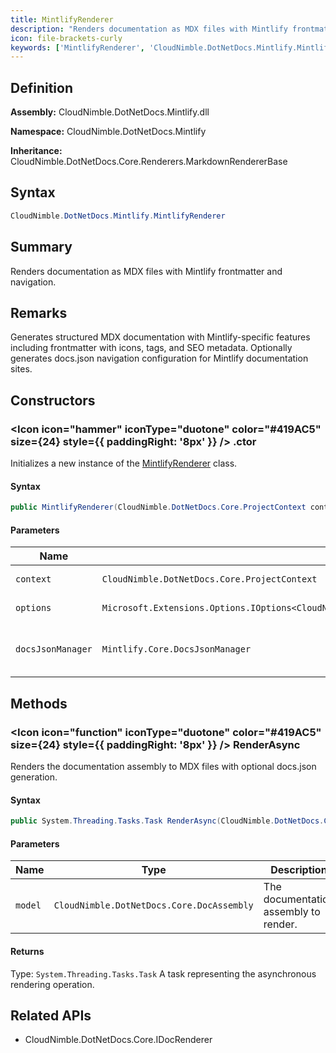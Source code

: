 ```yaml
---
title: MintlifyRenderer
description: "Renders documentation as MDX files with Mintlify frontmatter and navigation."
icon: file-brackets-curly
keywords: ['MintlifyRenderer', 'CloudNimble.DotNetDocs.Mintlify.MintlifyRenderer', 'CloudNimble.DotNetDocs.Mintlify', 'class', 'CloudNimble.DotNetDocs.Core.Renderers.MarkdownRendererBase', 'CloudNimble.DotNetDocs.Core.IDocRenderer']
---
```


## Definition

**Assembly:** CloudNimble.DotNetDocs.Mintlify.dll

**Namespace:** CloudNimble.DotNetDocs.Mintlify

**Inheritance:** CloudNimble.DotNetDocs.Core.Renderers.MarkdownRendererBase

## Syntax

```csharp
CloudNimble.DotNetDocs.Mintlify.MintlifyRenderer
```

## Summary

Renders documentation as MDX files with Mintlify frontmatter and navigation.

## Remarks

Generates structured MDX documentation with Mintlify-specific features including
            frontmatter with icons, tags, and SEO metadata. Optionally generates docs.json
            navigation configuration for Mintlify documentation sites.

## Constructors

### <Icon icon="hammer" iconType="duotone" color="#419AC5" size={24} style={{ paddingRight: '8px' }} />  .ctor

Initializes a new instance of the [MintlifyRenderer](/api-reference/CloudNimble/DotNetDocs/Mintlify/MintlifyRenderer) class.

#### Syntax

```csharp
public MintlifyRenderer(CloudNimble.DotNetDocs.Core.ProjectContext context, Microsoft.Extensions.Options.IOptions<CloudNimble.DotNetDocs.Mintlify.MintlifyRendererOptions> options, Mintlify.Core.DocsJsonManager docsJsonManager)
```

#### Parameters

| Name | Type | Description |
|------|------|-------------|
| `context` | `CloudNimble.DotNetDocs.Core.ProjectContext` | The project context. |
| `options` | `Microsoft.Extensions.Options.IOptions<CloudNimble.DotNetDocs.Mintlify.MintlifyRendererOptions>` | The Mintlify renderer options. |
| `docsJsonManager` | `Mintlify.Core.DocsJsonManager` | The DocsJsonManager for navigation generation. |

## Methods

### <Icon icon="function" iconType="duotone" color="#419AC5" size={24} style={{ paddingRight: '8px' }} />  RenderAsync

Renders the documentation assembly to MDX files with optional docs.json generation.

#### Syntax

```csharp
public System.Threading.Tasks.Task RenderAsync(CloudNimble.DotNetDocs.Core.DocAssembly model)
```

#### Parameters

| Name | Type | Description |
|------|------|-------------|
| `model` | `CloudNimble.DotNetDocs.Core.DocAssembly` | The documentation assembly to render. |

#### Returns

Type: `System.Threading.Tasks.Task`
A task representing the asynchronous rendering operation.

## Related APIs

- CloudNimble.DotNetDocs.Core.IDocRenderer

